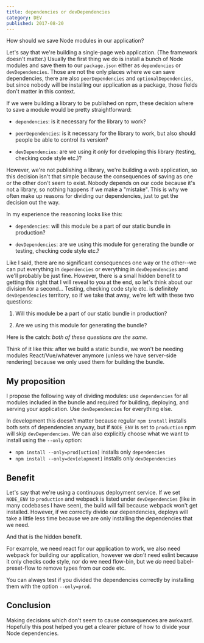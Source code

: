 ```yaml
---
title: dependencies or devDependencies
category: DEV
published: 2017-08-20
---
```


How should we save Node modules in our application?

Let's say that we're building a single-page web application. (The framework doesn't matter.) Usually the first thing we do is install a bunch of Node modules and save them to our `package.json` either as `dependencies` or `devDependencies`. Those are not the only places where we can save dependencies, there are also `peerDependencies` and `optionalDependencies`, but since nobody will be installing our application as a package, those fields don't matter in this context.

If we were building a library to be published on npm, these decision where to save a module would be pretty straightforward:

  - `dependencies`: is it necessary for the library to work?

  - `peerDependencies`: is it necessary for the library to work, but also should people be able to control its version?

  - `devDependencies`: are we using it _only_ for developing this library (testing, checking code style etc.)?

However, we're not publishing a library, we're building a web application, so this decision isn't that simple because the consequences of saving as one or the other don't seem to exist. Nobody depends on our code because it's not a library, so nothing happens if we make a "mistake". This is why we often make up reasons for dividing our dependencies, just to get the decision out the way.

In my experience the reasoning looks like this:

  - `dependencies`: will this module be a part of our static bundle in production?

  - `devDependencies`: are we using this module for generating the bundle or testing, checking code style etc.?

Like I said, there are no significant consequences one way or the other--we can put everything in `dependencies` or everything in `devDependencies` and we'll probably be just fine. However, there is a small hidden benefit to getting this right that I will reveal to you at the end, so let's think about our division for a second... Testing, checking code style etc. is definitely `devDependencies` territory, so if we take that away, we're left with these two questions:

  1. Will this module be a part of our static bundle in production?

  2. Are we using this module for generating the bundle?

Here is the catch: _both of these questions are the same_.

Think of it like this: after we build a static bundle, we won't be needing modules React/Vue/whatever anymore (unless we have server-side rendering) because we only used them for building the bundle.

## My proposition

I propose the following way of dividing modules: use `dependencies` for all modules included in the bundle and required for building, deploying, and serving your application. Use `devDependencies` for everything else.

In development this doesn't matter because regular `npm install` installs both sets of dependencies anyway, but if `NODE_ENV` is set to `production` npm will skip `devDependencies`. We can also explicitly choose what we want to install using the `--only` option:

  - `npm install --only=prod[uction]` installs only `dependencies`
  - `npm install --only=dev[elopment]` installs only `devDependencies`

## Benefit

Let's say that we're using a continuous deployment service. If we set `NODE_ENV` to `production` and webpack is listed under `devDependencies` (like in many codebases I have seen), the build will fail because webpack won't get installed. However, if we correctly divide our dependencies, deploys will take a little less time because we are only installing the dependencies that we need.

And that is the hidden benefit.

For example, we need react for our application to work, we also need webpack for building our application, however we _don't_ need eslint because it only checks code style, nor do we need flow-bin, but we _do_ need babel-preset-flow to remove types from our code etc.

You can always test if you divided the dependencies correctly by installing them with the option `--only=prod`.

## Conclusion

Making decisions which don't seem to cause consequences are awkward. Hopefully this post helped you get a clearer picture of how to divide your Node dependencies.
